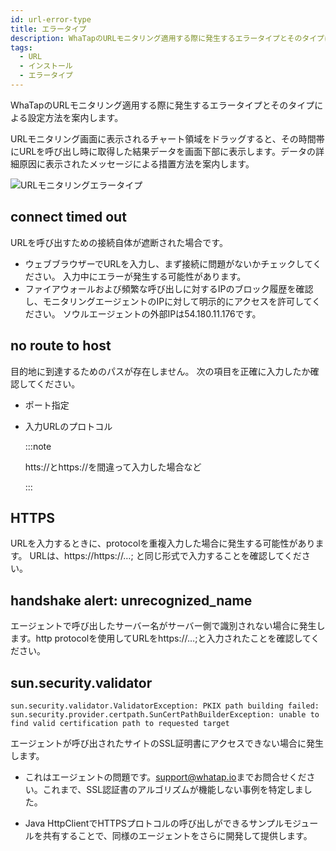```yaml
---
id: url-error-type
title: エラータイプ
description: WhaTapのURLモニタリング適用する際に発生するエラータイプとそのタイプによる設定方法を案内します。
tags:
  - URL
  - インストール
  - エラータイプ
---
```


WhaTapのURLモニタリング適用する際に発生するエラータイプとそのタイプによる設定方法を案内します。

URLモニタリング画面に表示されるチャート領域をドラッグすると、その時間帯にURLを呼び出し時に取得した結果データを画面下部に表示します。データの詳細原因に表示されたメッセージによる措置方法を案内します。

![URLモニタリングエラータイプ](/img/url-error-type.png)

## connect timed out

URLを呼び出すための接続自体が遮断された場合です。

-   ウェブブラウザーでURLを入力し、まず接続に問題がないかチェックしてください。 入力中にエラーが発生する可能性があります。
-   ファイアウォールおよび頻繁な呼び出しに対するIPのブロック履歴を確認し、モニタリングエージェントのIPに対して明示的にアクセスを許可してください。 ソウルエージェントの外部IPは54.180.11.176です。

## no route to host

目的地に到達するためのパスが存在しません。 次の項目を正確に入力したか確認してください。

-   ポート指定

-   入力URLのプロトコル

    :::note

    htts://とhttps://を間違って入力した場合など

    :::

## HTTPS

URLを入力するときに、protocolを重複入力した場合に発生する可能性があります。 URLは、https://https://…​; と同じ形式で入力することを確認してください。

## handshake alert: unrecognized_name

エージェントで呼び出したサーバー名がサーバー側で識別されない場合に発生します。http protocolを使用してURLをhttps://…​;と入力されたことを確認してください。

## sun.security.validator

```text
sun.security.validator.ValidatorException: PKIX path building failed:
sun.security.provider.certpath.SunCertPathBuilderException: unable to find valid certification path to requested target
```

エージェントが呼び出されたサイトのSSL証明書にアクセスできない場合に発生します。

-   これはエージェントの問題です。[support@whatap.io](mailto:support@whatap.io)までお問合せください。これまで、SSL認証書のアルゴリズムが機能しない事例を特定しました。

-   Java HttpClientでHTTPSプロトコルの呼び出しができるサンプルモジュールを共有することで、同様のエージェントをさらに開発して提供します。
